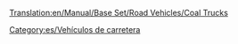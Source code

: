 [[Translation:en/Manual/Base Set/Road Vehicles/Coal Trucks]]

{{es/Vehículo de carretera|nombre    = Camión Carbonero Balogh
  |imagen    = Balogh_Coal_Truck.png
  |precio    = 8.856 € (4.428 £)
  |velocidad = 48 km/h (30 mph)
  |coste     = 842 € (421 £)
  |diseño    = 1935
  |duración  = 15
  |capacidad = 20 toneladas de carbón
}}
{{es/Vehículo de carretera|nombre    = Camión Carbonero Uhl
  |imagen    = Uhl_Coal_Truck.png
  |precio    = 10.496 € (5.248 £)
  |velocidad = 88 km/h (55 mph)
  |coste     = 1.574 € (787 £)
  |diseño    = 1975
  |duración  = 15
  |capacidad = 25 toneladas de carbón
}}
{{es/Vehículo de carretera|nombre    = Camión carbonero DW
  |imagen    = DW_Coal_Truck.png
  |precio    = 11.316 € (5.658 £)
  |velocidad = 112 km/h (70 mph)
  |coste     = 2.250 € (1.125 £)
  |diseño    = 2014
  |duración  = 15
  |capacidad = 28 toneladas de carbón
}}


[[Category:es/Vehículos de carretera]]